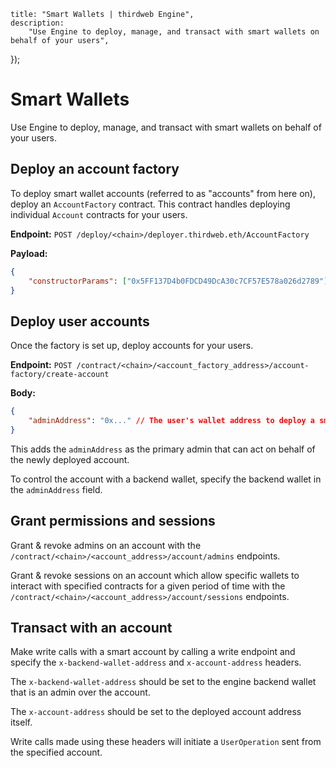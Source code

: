 
	title: "Smart Wallets | thirdweb Engine",
	description:
		"Use Engine to deploy, manage, and transact with smart wallets on behalf of your users",
});

# Smart Wallets

Use Engine to deploy, manage, and transact with smart wallets on behalf of your users.

## Deploy an account factory

To deploy smart wallet accounts (referred to as "accounts" from here on), deploy an `AccountFactory` contract. This contract handles deploying individual `Account` contracts for your users.

**Endpoint:** `POST /deploy/<chain>/deployer.thirdweb.eth/AccountFactory`

**Payload:**

```json
{
	"constructorParams": ["0x5FF137D4b0FDCD49DcA30c7CF57E578a026d2789"]
}
```

## Deploy user accounts

Once the factory is set up, deploy accounts for your users.

**Endpoint:** `POST /contract/<chain>/<account_factory_address>/account-factory/create-account`

**Body:**

```json
{
	"adminAddress": "0x..." // The user's wallet address to deploy a smart wallet for
}
```

This adds the `adminAddress` as the primary admin that can act on behalf of the newly deployed account.

To control the account with a backend wallet, specify the backend wallet in the `adminAddress` field.

## Grant permissions and sessions

Grant & revoke admins on an account with the `/contract/<chain>/<account_address>/account/admins` endpoints.

Grant & revoke sessions on an account which allow specific wallets to interact with specified contracts for a given period of time with the `/contract/<chain>/<account_address>/account/sessions` endpoints.

## Transact with an account

Make write calls with a smart account by calling a write endpoint and specify the `x-backend-wallet-address` and `x-account-address` headers.

The `x-backend-wallet-address` should be set to the engine backend wallet that is an admin over the account.

The `x-account-address` should be set to the deployed account address itself.

Write calls made using these headers will initiate a `UserOperation` sent from the specified account.
